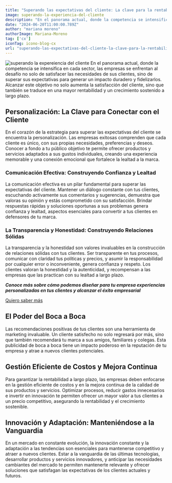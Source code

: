 ```yaml
---
title: "Superando las expectativas del cliente: La clave para la rentabilidad y el éxito en la era digital"
image: superando-la-experiencia-del-cliente
description: "En el panorama actual, donde la competencia se intensifica en cada sector, las empresas se enfrentan al desafío no solo de satisfacer las necesidades de sus clientes, sino de superar sus expectativas para generar un impacto duradero y fidelizarlos. Alcanzar este objetivo no solo aumenta la satisfacción del cliente, sino que también se traduce en una mayor rentabilidad y un crecimiento sostenido a largo plazo."
date: "2024-06-20T11:00:00.789Z"
author: "mariana moreno"
authorImage: Mariana-Moreno
tag: ['cx']
iconTag: icono-blog-cx
url: "superando-las-expectativas-del-cliente-la-clave-para-la-rentabilidad-y-el-exito-en-la-era-digital/"
---
```

![superando la expereiencia del cliente](/image/posts/superando-la-experiencia-del-cliente.webp)
En el panorama actual, donde la competencia se intensifica en cada sector, las empresas se enfrentan al desafío no solo de satisfacer las necesidades de sus clientes, sino de superar sus expectativas para generar un impacto duradero y fidelizarlos. Alcanzar este objetivo no solo aumenta la satisfacción del cliente, sino que también se traduce en una mayor rentabilidad y un crecimiento sostenido a largo plazo.

## Personalización: La Clave para Conectar con el Cliente
En el corazón de la estrategia para superar las expectativas del cliente se encuentra la personalización. Las empresas exitosas comprenden que cada cliente es único, con sus propias necesidades, preferencias y deseos. Conocer a fondo a tu público objetivo te permite ofrecer productos y servicios adaptados a sus gustos individuales, creando una experiencia memorable y una conexión emocional que fortalece la lealtad a la marca.

### Comunicación Efectiva: Construyendo Confianza y Lealtad
La comunicación efectiva es un pilar fundamental para superar las expectativas del cliente. Mantener un diálogo constante con tus clientes, escuchando activamente sus comentarios y sugerencias, demuestra que valoras su opinión y estás comprometido con su satisfacción. Brindar respuestas rápidas y soluciones oportunas a sus problemas genera confianza y lealtad, aspectos esenciales para convertir a tus clientes en defensores de tu marca.

### La Transparencia y Honestidad: Construyendo Relaciones Sólidas
La transparencia y la honestidad son valores invaluables en la construcción de relaciones sólidas con tus clientes. Ser transparente en tus procesos, comunicar con claridad tus políticas y precios, y asumir la responsabilidad por cualquier error o inconveniente, genera confianza y respeto. Los clientes valoran la honestidad y la autenticidad, y recompensan a las empresas que las practican con su lealtad a largo plazo.

***Conoce más sobre cómo podemos diseñar para tu empresa experiencias personalizadas en tus clientes y alcanzar el éxito empresarial*** 

[Quiero saber más](https://xkale.com/consultoria-cx/)

## El Poder del Boca a Boca
Las recomendaciones positivas de tus clientes son una herramienta de marketing invaluable. Un cliente satisfecho no solo regresará por más, sino que también recomendará tu marca a sus amigos, familiares y colegas. Esta publicidad de boca a boca tiene un impacto poderoso en la reputación de tu empresa y atrae a nuevos clientes potenciales.

## Gestión Eficiente de Costos y Mejora Continua
Para garantizar la rentabilidad a largo plazo, las empresas deben enfocarse en la gestión eficiente de costos y en la mejora continua de la calidad de sus productos y servicios. Optimizar procesos, reducir gastos innecesarios e invertir en innovación te permiten ofrecer un mayor valor a tus clientes a un precio competitivo, asegurando la rentabilidad y el crecimiento sostenible.

## Innovación y Adaptación: Manteniéndose a la Vanguardia
En un mercado en constante evolución, la innovación constante y la adaptación a las tendencias son esenciales para mantenerse competitivo y atraer a nuevos clientes. Estar a la vanguardia de las últimas tecnologías, desarrollar productos y servicios innovadores, y anticipar las necesidades cambiantes del mercado te permiten mantenerte relevante y ofrecer soluciones que satisfagan las expectativas de los clientes actuales y futuros.
